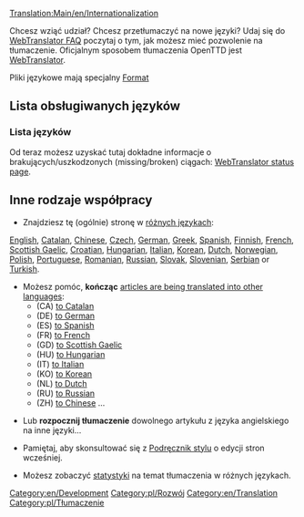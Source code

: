 [[Translation:Main/en/Internationalization]]

Chcesz wziąć udział? Chcesz przetłumaczyć na nowe języki? Udaj się do [http://translator.openttd.org/en/faq WebTranslator FAQ] poczytaj o tym, jak możesz mieć pozwolenie na tłumaczenie. Oficjalnym sposobem tłumaczenia OpenTTD jest [[Main/pl/WebTranslator3|WebTranslator]].

Pliki językowe mają specjalny [[Main/pl/Format plików lang|Format]]

=='''Lista obsługiwanych języków'''==

==='''Lista języków'''===
Od teraz możesz uzyskać tutaj dokładne informacje o brakujących/uszkodzonych (missing/broken) ciągach:
[https://translator.openttd.org/project/openttd-trunk WebTranslator status page].
<!-- [[Category:pl/Tłumaczone na język polski]] -->
=='''Inne rodzaje współpracy'''==
*Znajdziesz tę (ogólnie) stronę w [[Category/en/Articles in other languages|różnych językach]]: 
[[Main/en/Main Page|English]], [[Main/ca/Pàgina principal|Catalan]], [[Main/zh/首页|Chinese]], [[Main/cs/Hlavní strana|Czech]], [[Main/de/Startseite|German]], [[Main/el/Κύρια πύλη|Greek]], [[Main/es/Página principal|Spanish]], [[Main/fi/Etusivu|Finnish]], [[Main/fr/Accueil|French]], [[Main/gd/Prìomh-Dhuilleag|Scottish Gaelic]], [[Main/hr/Glavna stranica|Croatian]], [[Main/hu/Kezdőlap|Hungarian]], [[Main/it/Pagina principale|Italian]], [[Main/ko/대문|Korean]], [[Main/nl/Hoofdpagina|Dutch]], [[Main/no/Forside|Norwegian]], [[Main/pl/Strona główna|Polish]], [[Main/pt/Página principal|Portuguese]], [[Main/ro/Pagina principală|Romanian]], [[Main/ru/Главная страница|Russian]], [[Main/sk/Hlavná stránka|Slovak]], [[Main/sl/Glavna stran|Slovenian]], [[Main/sr/Glavna strana|Serbian]] or [[Main/tr/Ana sayfa|Turkish]].

*Możesz pomóc, '''kończąc''' [[Main/en/Articles are being translated into other languages|articles are being translated into other languages]]:
**(CA) [[Category/ca/Articles traduint-se al català|to Catalan]]
**(DE) [[Category/de/Artikel, welche in die deutsche Sprache übersetzt werden|to German]]
**(ES) [[Category/es/Artículos que se están traduciendo al español|to Spanish]]
**(FR) [[Category/fr/À traduire en français|to French]]
**(GD) [[Category/gd/Ag eadar-theangachadh dhan Ghàidhlig|to Scottish Gaelic]]
**(HU) [[Category/hu/Fordításban|to Hungarian]]
**(IT) [[Category/it/Articoli in fase di traduzione|to Italian]]
**(KO) [[Category/ko/한국어로 번역 중인 문서|to Korean]]
**(NL) [[Category/nl/Artikelen die worden vertaald|to Dutch]]
**(RU) [[Category/ru/Статьи, которые в настоящее время переводятся на русский язык/Ru#Category:Статьи в настоящее время переведенные на русский язык|to Russian]]
**(ZH) [[Category/zh/中文文章|to Chinese]] ...

*Lub '''rozpocznij tłumaczenie''' dowolnego artykułu z języka angielskiego na inne języki...

*Pamiętaj, aby skonsultować się z [[Main/en/Instrukcja Stylów/Pl#Strony językach innych niż angielski|Podręcznik stylu]] o edycji stron wcześniej.

*Możesz zobaczyć [[Category/en/Other languages|statystyki]] na temat tłumaczenia w różnych językach.

[[Category:en/Development]][[Category:pl/Rozwój]][[Category:en/Translation]][[Category:pl/Tłumaczenie]]